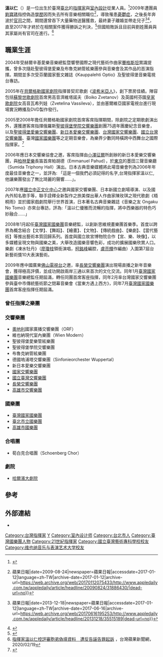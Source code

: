 {{Otheruses|subject=台灣的[[指揮家|指揮家]]|other=日本歷史上的皇子|以仁王}}
{{Infobox person
| name = 溫以仁
| honorific_suffix = 
| image = 
| caption = 
| 職業 = [[指揮家|指揮家]]<br>[[室內設計師|室內設計師]]
| birth_date = {{birth year and age|1971}}
| birth_place = {{ROC}}[[台北|台北]]
| 國籍 = {{ROC}}
| awards = 
| past =
*[[奧地利|奧地利]]國家廣播交響樂團（ORF）
*維也納現代室內樂團（Wien Modern）
*聖彼得堡愛樂管絃樂團
*聖彼得堡學院交響樂團
*布魯克納管絃樂團
*德國塢浦塔交響樂團（Sinfonieorchester Wuppertal）
*新日本愛樂交響樂團
*[[國家交響樂團_(台灣)|國家交響樂團]]
*[[國立臺灣交響樂團|國立臺灣交響樂團]]
*[[長榮交響樂團|長榮交響樂團]]
*[[高雄市交響樂團|高雄市交響樂團]]
*[[臺灣國家國樂團|臺灣國家國樂團]]
*[[臺北市立國樂團|臺北市立國樂團]]
*[[高雄市國樂團|高雄市國樂團]]
*荀白克合唱團（Schoenberg Chor）
}}

'''溫以仁'''（{{bd|1971年||}}）是一位出生於臺灣[[臺北|臺北]]的[[指挥家|指揮家]]與[[室內設計|室內設計]]從業人員。<ref>{{Citation|last=中天電視|title=2016.12.03台灣大搜索／【完整版】 扯！前國策顧問整死「台灣之光」？甄選花22萬公帑剷除異己  轉型正義在哪?|date=2016-12-13|url=https://www.youtube.com/watch?v=DgQu3W5DAsY|accessdate=2017-01-12|archive-date=2021-10-20|archive-url=https://web.archive.org/web/20211020053317/https://www.youtube.com/watch?v=DgQu3W5DAsY|dead-url=no}}</ref>2009年遭團員[[劉寶琇|劉寶琇]]指控偽造[[學歷|學歷]]因而失去所有音樂相關職位<ref>{{Cite news|url=http://www.appledaily.com.tw/appledaily/article/headline/20090824/31886430/|title=帥哥指揮家 爆學歷造假 {{!}} 蘋果日報|date=2009-08-24|newspaper=蘋果日報|accessdate=2017-01-12|language=zh-TW|archive-date=2017-01-12|archive-url=https://web.archive.org/web/20170112075433/http://www.appledaily.com.tw/appledaily/article/headline/20090824/31886430/|dead-url=no}}</ref>，導致罹患[[憂鬱症|憂鬱症]]，之後長年奔波於[[訴訟|官司]]之間，期間還曾吞下大量藥物送醫獲救，最終妻子離婚並帶走兒子<ref>{{Cite news|url=http://www.appledaily.com.tw/appledaily/article/headline/20131218/35515189/|title=報導指揮家假學歷 《蘋果》判賠30萬 {{!}} 蘋果日報|date=2013-12-18|newspaper=蘋果日報|accessdate=2017-01-12|language=zh-TW|archive-date=2017-06-16|archive-url=https://web.archive.org/web/20170616195253/http://www.appledaily.com.tw/appledaily/article/headline/20131218/35515189|dead-url=no}}</ref><ref>{{Cite news|url=http://news.ltn.com.tw/news/life/paper/669742|title=傳藝評審誣指學歷造假／指揮家溫以仁 獲國賠50萬 - 生活 - 自由時報電子報|date=2013-04-12|accessdate=2017-01-12|archive-date=2017-06-09|archive-url=https://web.archive.org/web/20170609070825/http://news.ltn.com.tw/news/life/paper/669742|dead-url=no}}</ref>，直至2017年才終於在相關案件獲得勝訴之判決，<ref>{{Cite news|url=https://www.mirrormedia.mg/story/20170106pol003/|title=【鏡相人間】命運交響曲　假學歷事件後的溫以仁 - 鏡傳媒 Mirror Media|date=2017-01-06|newspaper=鏡傳媒 Mirror Media|accessdate=2017-01-12|language=zh-TW|archive-date=2017-10-22|archive-url=https://web.archive.org/web/20171022102726/https://www.mirrormedia.mg/story/20170106pol003/|dead-url=yes}}</ref>但國賠敗訴且目前與劉姓團員與其家屬尚有官司在進行。<ref>[https://tw.appledaily.com/local/20200219/BBEWZURVMVZS3ALGH6MGPJQVS4/ 指揮家溫以仁控評審胞弟偽填資料　遭反告誣告罪起訴] {{Wayback|url=https://tw.appledaily.com/local/20200219/BBEWZURVMVZS3ALGH6MGPJQVS4/ |date=20211020053347 }}，台灣蘋果新聞網，2020/02/19</ref>

==職業生涯==
{{Refimprove section|time=2022-04-12T10:13:05+00:00}}
2004年受赫爾辛基愛樂音樂總監暨響譽國際之現代藝術作曲家[[萊夫·賽格斯坦|賽格斯坦]]賞識提攜，曾多次隨赴聖彼得堡愛樂及布魯克納管絃樂團參與音樂會及其作品的首演指揮。期間並多次受芬蘭國家藝文雜誌《Kauppalehti Optio》及聖彼得堡音樂電視台專訪。

2005年在[[貝爾格勒國家劇院|貝爾格勒國家劇院]]指揮普契尼歌劇《[[波希米亞人_(歌劇)|波希米亞人]]》，創下票房佳績。陣容包括[[蘇黎世歌劇院|蘇黎世歌劇院]]首席男高音濟維塔諾夫（Boiko Zvetanov）及英國柯芬園[[皇家歌劇院|皇家歌劇院]]女高音瓦希列娃（Zvetelina Vassileva），並由塞爾維亞國家電視台進行現場實況轉播及DVD製作發行。

2005至2008年擔任貝爾格勒國家劇院首席客席指揮期間，除劇院之定期歌劇演出外，還獲邀客席指揮俄羅斯[[聖彼得堡模範交響樂團|聖彼得堡學院交響樂團]]創團75週年團慶紀念音樂會，以及[[聖彼得堡愛樂交響樂團|聖彼得堡愛樂交響樂團]]、[[新日本愛樂交響樂團|新日本愛樂交響樂團]]、[[國家交響樂團_(台灣)|台灣國家交響樂團]]、[[國立台灣交響樂團|國立台灣交響樂團]]、臺灣[[國家國樂團|國家國樂團]]等之定期音樂會，為樂界少數同時橫跨中西舞台之國際指揮家。<ref>{{Cite news|url=https://www.jrf.org.tw/articles/1045|title=每一場審判都應該是最專業的演出—訪談指揮家溫以仁|date=2016-08-30|newspaper=財團法人民間司法改革基金會|accessdate=2017-01-12|archive-date=2017-01-13|archive-url=https://web.archive.org/web/20170113122306/https://www.jrf.org.tw/articles/1045|dead-url=no}}</ref>

2006年應日本交響樂協會之邀，客席指揮由[[小澤征爾|小澤征爾]]所創辦的新日本愛樂交響樂團，與[[柏林愛樂|柏林愛樂]]長笛首席帕胡德（Emmanuel Pahud），於[[東京|東京]]的墨田三聲音樂廳（Sumida Triphony Hall）演出。日本古典音樂媒體將此場音樂會列為2006年年度最佳音樂會之一，並評為: 「這是一個我們必須記得的名字,台灣指揮家溫以仁,他讓樂團發出了無比琦麗的聲響……」。

2007年應[[國立中正文化中心|國立中正文化中心]]之邀與國家交響樂團、日本新國立劇場導演、以及國內外知名歌手等，聯手詮釋全新製作之旅美傑出華人作曲家陳玫琪之現代歌劇《梧桐雨》並於國家戲劇院舉行世界首演，日本著名古典音樂雜誌《音樂之友 Ongaku No Tomo》亦來台專訪，評為:「溫以仁優雅而流暢的指揮，將中西樂器的特色巧妙融合……」

2008年1月起任[[臺灣國家國樂團|臺灣國家國樂團]]音樂總監，以創新思維規畫樂團首樂季。首度以跨界為概念結合【文學】、【舞蹈】、【繪畫】、【文物】、【傳統戲曲】、【樂劇】、【當代藝術】等推出藝術本質回歸系列。首度與國立故宮博物院合作【宮、樂、映像】，以多媒體呈現文物與國樂之美，大舉改造國樂音響色彩，成功的擴展國樂欣賞人口。樂劇《凍水牡丹》（[[廖瓊枝|廖瓊枝]]領銜演唱，[[柯銘峰|柯銘峰]]編腔，[[盧亮輝|盧亮輝]]作編曲）入圍第7屆台新藝術獎10大表演藝術。

2009年應中國廣東[[佛山電視台|佛山電視台]]之邀，率[[長榮交響樂團|長榮交響樂團]]演出現場直播之新年音樂會，獲得極高評價，並成功開啟兩岸三通以來首次的文化交流。同年1月[[臺灣國家國樂團|臺灣國家國樂團]]音樂總監任期屆滿，轉任同團首席客座指揮，同年2月率台灣國家交響樂團參與臺中市傳統藝術節之閉幕音樂會《當東方遇上西方》，同年7月[[臺灣國家國樂團|臺灣國家國樂團]]首席客座指揮任期屆滿。

===曾任指揮之樂團===
===交響樂團===
{{div col|colwidth=30em}}
*[[奧地利|奧地利]]國家廣播交響樂團（ORF）
*維也納現代室內樂團（Wien Modern）
*聖彼得堡愛樂管絃樂團
*聖彼得堡學院交響樂團
*布魯克納管絃樂團
*德國塢浦塔交響樂團（Sinfonieorchester Wuppertal）
*新日本愛樂交響樂團
*[[國家交響樂團_(台灣)|國家交響樂團]]
*[[國立臺灣交響樂團|國立臺灣交響樂團]]
*[[長榮交響樂團|長榮交響樂團]]
*[[高雄市交響樂團|高雄市交響樂團]]
===國樂團===
*[[臺灣國家國樂團|臺灣國家國樂團]]
*[[臺北市立國樂團|臺北市立國樂團]]
*[[高雄市國樂團|高雄市國樂團]]
===合唱團===
*荀白克合唱團（Schoenberg Chor）
===劇院===
*[[哈爾濱大劇院|哈爾濱大劇院]]
{{div col end}}

{{start box}}
{{s-before|首任}}
{{s-title|臺灣[[國家國樂團|國家國樂團]]音樂總監|2008年1月－2009年1月}}
{{s-after|懸缺}}
{{s-before|首任}}
{{s-title|[[臺灣國家國樂團|臺灣國家國樂團]]首席客席指揮|2009年1月－7月}}
{{s-after|懸缺}}
{{end box}}

== 參考 ==
{{Reflist|2}}

==外部連結==
* {{facebook|WenYiRen}}

{{Authority control}}

{{DEFAULTSORT:Wen}}
[[Category:台灣指揮家|Category:台灣指揮家]]
[[Category:溫姓|Y]]
[[Category:室內设计师|Category:室內设计师]]
[[Category:台北市人|Category:台北市人]]
[[Category:臺灣國樂團人物|Category:臺灣國樂團人物]]
[[Category:21世紀指揮家|Category:21世紀指揮家]]
[[Category:國立臺灣藝術專科學校校友|Category:國立臺灣藝術專科學校校友]]
[[Category:维也纳音乐与表演艺术大学校友|Category:维也纳音乐与表演艺术大学校友]]